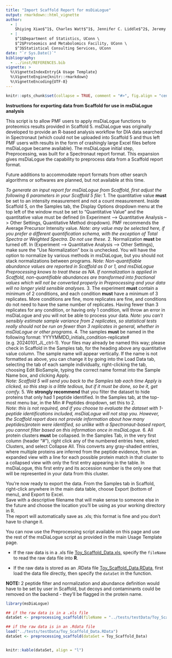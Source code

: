```yaml
---
title: "Import Scaffold Report for msDiaLogue"
output: rmarkdown::html_vignette
author: 
  - |
    Shiying Xiao$^1$, Charles Watt$^1$, Jennifer C. Liddle$^2$, Jeremy L. Balsbaugh$^2$, Timothy E. Moore$^3$
  - |
    $^1$Department of Statistics, UConn \
    $^2$Proteomics and Metabolomics Facility, UConn \
    $^3$Statistical Consulting Services, UConn
date: "`r Sys.Date()`"
bibliography:
  - ../inst/REFERENCES.bib
vignette: >
  %\VignetteIndexEntry{A Usage Template}
  %\VignetteEngine{knitr::rmarkdown}
  %\VignetteEncoding{UTF-8}
---
```


```r
knitr::opts_chunk$set(collapse = TRUE, comment = "#>", fig.align = "center")
```

**Instructions for exporting data from Scaffold for use in msDiaLogue analysis**

This script is to allow PMF users to apply msDiaLogue functions to proteomics results provided in Scaffold 5.  msDiaLogue was originally developed to provide an R-based analysis workflow for DIA data searched in Spectronaut (which could not be uploaded into Scaffold 5 and thus left PMF users with results in the form of crashingly large Excel files before msDiaLogue became available). 
The msDiaLogue initial step, Preprocessing, was built for a Spectronaut report format. This expansion gives msDiaLogue the capability to preprocess data from a Scaffold report format.  

Future additions to accommodate report formats from other search algorithms or softwares are planned, but not available at this time.

_To generate an input report for msDiaLogue from Scaffold, first adjust the following 6 parameters in your Scaffold 5 file:_
1.	The quantitative value **must** be set to an intensity measurement and not a count measurement. Inside Scaffold 5, on the Samples tab, the Display Options dropdown menu at the top left of the window must be set to “Quantitative Value” and the quantitative value must be defined (in Experiment --> Quantitative Analysis --> Other Settings, Quantitative Method dropdown).  PMF recommends the Average Precursor Intensity value. 
_Note: any value may be selected here, if you prefer a different quantification schema, with the exception of Total Spectra or Weighted Spectra.  Do not use these._
2.	Normalization **must** be turned off.  In (Experiment --> Quantitative Analysis --> Other Settings), make sure the “Use Normalization” box is unchecked. You will have the option to normalize by various methods in msDiaLogue, but you should not stack normalizations between programs.
_Note: Non-quantifiable abundance values are reported in Scaffold as 0 or 1, and msDiaLogue Preprocessing knows to treat these as NA.  If normalization is applied in Scaffold, non-quantifiable abundances are transformed into fractional values which will not be converted properly in Preprocessing and your data will no longer yield sensible analyses._
3.	The experiment **must** contain a minimum of 2 conditions, and each condition **must** have a minimum of 3 replicates. More conditions are fine, more replicates are fine, and conditions do not need to have the same number of replicates. Having fewer than 3 replicates for any condition, or having only 1 condition, will throw an error in msDiaLogue and you will not be able to process your data.
_Note: you can’t sensibly estimate sample variance from 2 replicates, so statistical tests really should not be run on fewer than 3 replicates in general, whether in msDiaLogue or other programs._
4.	The samples **must** be named in the following format: YYYYMMDD_initials_condition-replicate# (e.g. 20240101_JL_ctrl-1).  Your files may already be named this way; please check in Scaffold in the Samples tab, for the heading above any quantitative value column.  The sample name will appear vertically.  If the name is not formatted as above, you can change it by going into the Load Data tab, selecting the tab of each sample individually, right-clicking the tab, choosing Edit BioSample, typing the correct name format into the Sample Name box, and clicking Apply.  
_Note: Scaffold 5 will send you back to the Samples tab each time Apply is clicked, so this step is a little tedious, but if it must be done, so be it, get comfy._
5.	We **strongly recommend** that you filter the dataset to hide proteins that only had 1 peptide identified.  In the Samples tab, at the top-most menu bar, in the Min # Peptides dropdown, set this to 2.  
_Note: this is not required, and if you choose to evaluate the dataset with 1-peptide identifications included, msDiaLogue will not stop you.  However, the Scaffold report does not provide information about how many peptides/protein were identified, so unlike with a Spectronaut-based report, you cannot filter based on this information once in msDiaLogue._
6.	All protein clusters **must** be collapsed.  In the Samples Tab, in the very first column (header “#”), right click any of the numbered entries here, select Clusters, and select Collapse All.  This converts any gray-shaded entries, where multiple proteins are inferred from the peptide evidence, from an expanded view with a line for each possible protein match in that cluster to a collapsed view with only the first entry appearing in the table.  In msDiaLogue, this first entry and its accession number is the only one that will be represented in your data from this cluster.

You’re now ready to export the data. From the Samples tab in Scaffold, right-click anywhere in the main data table, choose Export (bottom of menu), and Export to Excel.  
Save with a descriptive filename that will make sense to someone else in the future and choose the location you’ll be using as your working directory in R.  
The report will automatically save as .xls; this format is fine and you don’t have to change it.

You can now use the Preprocessing script available on this page and use the rest of the msDiaLogue script as provided in the main Usage Template page.

+ If the raw data is in a .xls file
[Toy_Scaffold_Data.xls](https://github.com/uconn-scs/msDiaLogue/blob/main/tests/testData/Toy_Scaffold_Data.xls),
specify the `fileName` to read the raw data file into **R**.

+ If the raw data is stored as an .RData file
[Toy_Scaffold_Data.RData](https://github.com/uconn-scs/msDiaLogue/blob/main/tests/testData/Toy_Scaffold_Data.RData),
first load the data file directly, then specify the `dataSet` in the function.

**NOTE:** 2 peptide filter and normalization and abundance definition would have to be set
by user in Scaffold, but decoys and contaminants could be removed on the backend - they'll
be flagged in the protein name.

```r
library(msDiaLogue)
```

```r
## if the raw data is in a .xls file
dataSet <- preprocessing_scaffold(fileName = "../tests/testData/Toy_Scaffold_Data.xls")
```

```r
## if the raw data is in an .Rdata file
load("../tests/testData/Toy_Scaffold_Data.RData")
dataSet <- preprocessing_scaffold(dataSet = Toy_Scaffold_Data)
```

<div style="overflow-x: auto;">
```r
knitr::kable(dataSet, align = "l")
```
</div>
